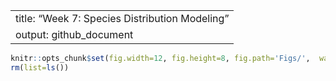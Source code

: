 --
title: "Week 7: Species Distribution Modeling"
output: github_document
---

```r

knitr::opts_chunk$set(fig.width=12, fig.height=8, fig.path='Figs/',  warning=FALSE, message=FALSE)
rm(list=ls())

```

```r



```


